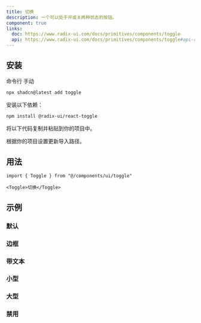 ```yaml
---
title: 切换
description: 一个可以处于开或关两种状态的按钮。
component: true
links:
  doc: https://www.radix-ui.com/docs/primitives/components/toggle
  api: https://www.radix-ui.com/docs/primitives/components/toggle#api-reference
---
```


<ComponentPreview name="toggle-demo" description="一个切换组件。" />

## 安装

<CodeTabs>

<TabsList>
  <TabsTrigger value="cli">命令行</TabsTrigger>
  <TabsTrigger value="manual">手动</TabsTrigger>
</TabsList>
<TabsContent value="cli">

```bash
npx shadcn@latest add toggle
```

</TabsContent>

<TabsContent value="manual">

<Steps>

<Step>安装以下依赖：</Step>

```bash
npm install @radix-ui/react-toggle
```

<Step>将以下代码复制并粘贴到你的项目中。</Step>

<ComponentSource name="toggle" />

<Step>根据你的项目设置更新导入路径。</Step>

</Steps>

</TabsContent>

</CodeTabs>

## 用法

```tsx
import { Toggle } from "@/components/ui/toggle"
```

```tsx
<Toggle>切换</Toggle>
```

## 示例

### 默认

<ComponentPreview name="toggle-demo" description="一个切换组件。" />

### 边框

<ComponentPreview
  name="toggle-outline"
  description="一个使用轮廓变体的切换组件."
/>

### 带文本

<ComponentPreview
  name="toggle-with-text"
  description="一个带文本的切换组件."
/>

### 小型

<ComponentPreview name="toggle-sm" description="一个小型切换组件。" />

### 大型

<ComponentPreview name="toggle-lg" description="一个大型切换组件。" />

### 禁用

<ComponentPreview
  name="toggle-disabled"
  description="一个禁用的切换组件."
/>